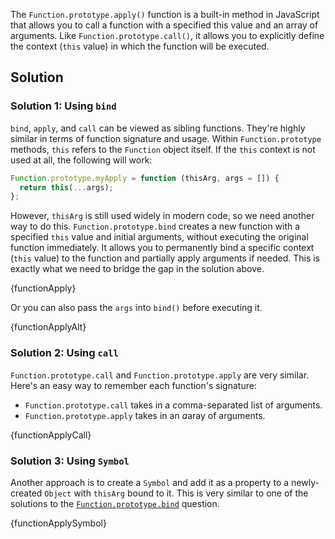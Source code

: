 

The `Function.prototype.apply()` function is a built-in method in JavaScript that allows you to call a function with a specified this value and an array of arguments. Like `Function.prototype.call()`, it allows you to explicitly define the context (`this` value) in which the function will be executed.

## Solution

### Solution 1: Using `bind`

`bind`, `apply`, and `call` can be viewed as sibling functions. They're highly similar in terms of function signature and usage. Within `Function.prototype` methods, `this` refers to the `Function` object itself. If the `this` context is not used at all, the following will work:

```js
Function.prototype.myApply = function (thisArg, args = []) {
  return this(...args);
};
```

However, `thisArg` is still used widely in modern code, so we need another way to do this. `Function.prototype.bind` creates a new function with a specified `this` value and initial arguments, without executing the original function immediately. It allows you to permanently bind a specific context (`this` value) to the function and partially apply arguments if needed. This is exactly what we need to bridge the gap in the solution above.

<MDXCodeBlock>{functionApply}</MDXCodeBlock>

Or you can also pass the `args` into `bind()` before executing it.

<MDXCodeBlock>{functionApplyAlt}</MDXCodeBlock>

### Solution 2: Using `call`

`Function.prototype.call` and `Function.prototype.apply` are very similar. Here's an easy way to remember each function's signature:

- `Function.prototype.call` takes in a *c*omma-separated list of arguments.
- `Function.prototype.apply` takes in an *a*aray of arguments.

<MDXCodeBlock>{functionApplyCall}</MDXCodeBlock>

### Solution 3: Using `Symbol`

Another approach is to create a `Symbol` and add it as a property to a newly-created `Object` with `thisArg` bound to it. This is very similar to one of the solutions to the [`Function.prototype.bind`](/questions/javascript/function-bind) question.

<MDXCodeBlock>{functionApplySymbol}</MDXCodeBlock>
